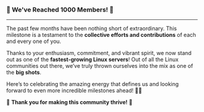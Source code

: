 
### **🎉 We've Reached 1000 Members! 🎉**  

---

The past few months have been nothing short of extraordinary. This milestone is a testament to the **collective efforts and contributions** of each and every one of you.  

Thanks to your enthusiasm, commitment, and vibrant spirit, we now stand out as one of the **fastest-growing Linux servers**! Out of all the Linux communities out there, we’ve truly thrown ourselves into the mix as one of the **big shots**.  

Here’s to celebrating the amazing energy that defines us and looking forward to even more incredible milestones ahead! 🚀🎉  

🐧 **Thank you for making this community thrive!** 🐧  
